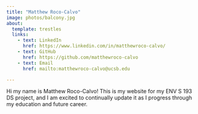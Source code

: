```yaml
---
title: "Matthew Roco-Calvo"
image: photos/balcony.jpg
about: 
  template: trestles
  links:
    - text: LinkedIn
      href: https://www.linkedin.com/in/matthewroco-calvo/
    - text: GitHub
      href: https://github.com/matthewroco-calvo
    - text: Email
      href: mailto:matthewroco-calvo@ucsb.edu

---
```


Hi my name is Matthew Roco-Calvo! This is my website for my ENV S 193 DS project, and I am excited to continually update it as I progress through my education and future career.


